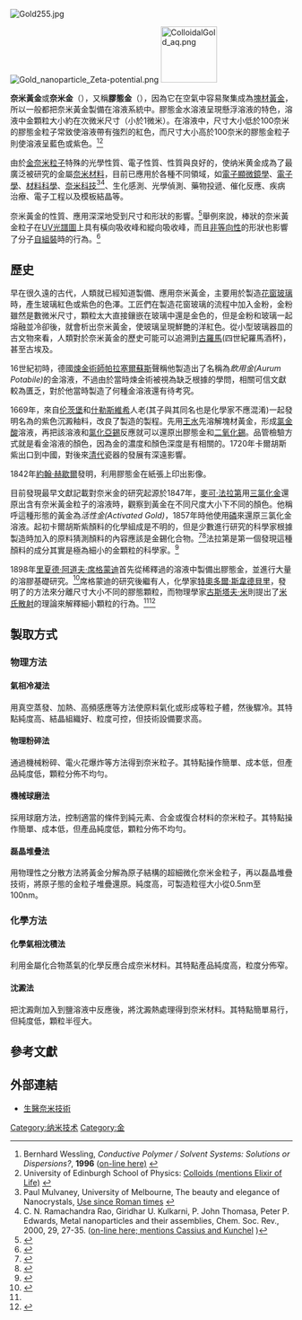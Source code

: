 {{noteTA
|T=zh-hans:纳米黄金;zh-tw:奈米黃金;zh-hk:納米黃金;
|G1=U}}
[[File:Gold255.jpg|thumb]]
{{纳米材料}}

[[File:Gold_nanoparticle_Zeta-potential.png|thumb]]
[[Image:ColloidalGold_aq.png|100px]]

'''奈米黃金'''或'''奈米金'''（{{lang-en|nanogold}}），又稱'''膠態金'''（{{lang|en|colloidal gold}}），因為它在空氣中容易聚集成為[[金|塊材黃金]]，所以一般都把奈米黃金製備在溶液系統中。膠態金水溶液呈現懸浮溶液的特色，溶液中金顆粒大小約在次微米尺寸（小於1微米）。在溶液中，尺寸大小低於100奈米的膠態金粒子常致使溶液帶有強烈的紅色，而尺寸大小高於100奈米的膠態金粒子則使溶液呈藍色或紫色。<ref name="ref1">Bernhard Wessling, ''Conductive Polymer / Solvent Systems: Solutions or Dispersions?'', '''1996''' ([http://www.organic-nanometal.de/www2/Research/soludisp/solabstract.html on-line here)] {{Webarchive|url=https://archive.is/20130105221438/http://www.organic-nanometal.de/www2/Research/soludisp/solabstract.html |date=2013-01-05 }}</ref><ref name="ref3">University of Edinburgh School of Physics: [http://www.ph.ed.ac.uk/~hs/Colloids/colloids.html Colloids (mentions Elixir of Life)] {{Wayback|url=http://www.ph.ed.ac.uk/~hs/Colloids/colloids.html |date=20060218223127 }}</ref> 

由於[[金|金]][[奈米粒子|奈米粒子]]特殊的光學性質、電子性質、{{link-en|分子識別|Molecular recognition}}性質與良好的{{link-en|生物相容性|Biocompatibility}}，使纳米黄金成為了最廣泛被研究的金屬[[奈米材料|奈米材料]]，目前已應用於各種不同領域，如[[電子顯微鏡|電子顯微鏡學]]、[[電子學|電子學]]、[[材料科學|材料科學]]、[[奈米科技|奈米科技]]<ref name="ref4">Paul Mulvaney, University of Melbourne, The beauty and elegance of Nanocrystals, [http://uninews.unimelb.edu.au/articleid_791.html Use since Roman times] {{Wayback|url=http://uninews.unimelb.edu.au/articleid_791.html |date=20041028230241 }}</ref><ref name="ref5">C. N. Ramachandra Rao, Giridhar U. Kulkarni, P. John Thomasa, Peter P. Edwards, Metal nanoparticles and their assemblies, Chem. Soc. Rev., 2000, 29, 27-35. ([http://pubs.rsc.org/ej/CS/2000/a904518j.pdf on-line here; mentions Cassius and Kunchel] {{Wayback|url=http://pubs.rsc.org/ej/CS/2000/a904518j.pdf |date=20090316221856 }})</ref>、生化感測、光學偵測、藥物投遞、催化反應、疾病治療、電子工程以及模板結晶等。

奈米黃金的性質、應用深深地受到尺寸和形狀的影響。<ref>{{cite journal|author=S.Zeng ''et al.''|title=A review on functionalized gold nanoparticles for biosensing applications |journal=Plasmonics |volume=6|year=2011|pages= 491–506|doi=10.1007/s11468-011-9228-1|issue=3}}</ref>舉例來說，棒狀的奈米黃金粒子在[[紫外－可見分光光度法|UV光譜圖]]上具有橫向吸收峰和縱向吸收峰，而且[[各向異性|非等向性]]的形狀也影響了分子[[自組裝|自組裝]]時的行為。<ref name="ReferenceA">{{cite journal  | journal =Material Science and Engineering Reports  | year = 2009 | volume = 65 | issue = 1–3 | pages = 1–38 | title = Colloidal dispersion of gold nanorods: Historical background, optical properties, seed-mediated synthesis, shape separation and self-assembly | doi = 10.1016/j.mser.2009.02.002  | last1 =Sharma  | first1 =Vivek  | last2 =Park  | first2 =Kyoungweon  | last3 =Srinivasarao  | first3 =Mohan }}</ref>

== 歷史 ==
早在很久遠的古代，人類就已經知道製備、應用奈米黃金，主要用於製造[[花窗玻璃|花窗玻璃]]時，產生玻璃紅色或紫色的色澤。工匠們在製造花窗玻璃的流程中加入金粉，金粉雖然是數微米尺寸，顆粒太大直接鑲嵌在玻璃中還是金色的，但是金粉和玻璃一起熔融並冷卻後，就會析出奈米黃金，使玻璃呈現鮮艷的洋紅色。從小型玻璃器皿的古文物來看，人類對於奈米黃金的歷史可能可以追溯到[[古羅馬|古羅馬]](四世紀羅馬酒杯)，甚至古埃及。

16世紀初時，德國[[鍊金術|煉金術師]][[帕拉塞爾蘇斯|帕拉塞爾蘇斯]]聲稱他製造出了名稱為''飲用金(Aurum Potabile)''的金溶液{{link-en|長生不老藥|Elixir of life}}，不過由於當時煉金術被視為缺乏根據的學問，相關可信文獻較為匱乏，對於他當時製造了何種金溶液還有待考究。

1669年，來自[[伦茨堡_(德国)|伦茨堡]]{{link-en|約翰·馮·勞芬斯登琨克爾|Johann von Löwenstern-Kunckel}}和[[什勒斯維希|什勒斯維希]]人老{{link-fr|安德列亞斯·卡爾胡斯|Andreas Cassius (1605-1673)}}(其子與其同名也是化學家不應混淆)一起發明名為{{link-en|卡爾胡斯紫|Purple of Cassius}}的紫色沉澱釉料，改良了製造{{link-en|蔓越莓玻璃|Cranberry glass}}的製程。先用[[王水|王水]]先溶解塊材黃金，形成[[氯金酸|氯金酸]]溶液，再把該溶液和[[氯化亞錫|氯化亞錫]]反應就可以還原出膠態金和[[二氧化錫|二氧化錫]]。品管檢驗方式就是看金溶液的顏色，因為金的濃度和顏色深度是有相關的。1720年卡爾胡斯紫出口到中國，對後來[[清朝|清代]]瓷器的發展有深遠影響。

1842年[[約翰·赫歇爾|約翰·赫歇爾]]發明{{link-en|金印術|Chrysotype}}，利用膠態金在紙張上印出影像。

目前發現最早文獻記載對奈米金的研究起源於1847年，[[迈克尔·法拉第|麥可‧法拉第]]用[[三氯化金|三氯化金]]還原出含有奈米黃金粒子的溶液時，觀察到黃金在不同尺度大小下不同的顏色。他稱呼這種形態的黃金為''活性金(Activated Gold)''，1857年時他使用[[磷|磷]]來還原三氯化金溶液。起初卡爾胡斯紫顏料的化學組成是不明的，但是少數進行研究的科學家根據製造時加入的原料猜測顏料的內容應該是金錫化合物。<ref>{{cite journal  | journal =Annalen der Physik  | year = 1832 | volume = 101 | issue = 8 | pages = 629–630
 | title = Ueber den Cassius'schen Goldpurpur  | first  = | last = Gay-Lussac | doi = 10.1002/andp.18321010809|bibcode = 1832AnP...101..629G }}</ref><ref>{{cite journal | journal = Annalen der Physik | volume = 98 | issue = 6 | pages = 306–308  | title = Ueber den Cassius' schen Goldpurpur
 | first  = J. J. | last = Berzelius | doi = 10.1002/andp.18310980613 | year = 1831|bibcode = 1831AnP....98..306B }}</ref>法拉第是第一個發現這種顏料的成分其實是極為細小的金顆粒的科學家。<ref>{{cite journal | title = Experimental Relations of Gold (and Other Metals) to Light, | first  = M. | last =Faraday | journal = Philos. Trans. R. Soc. London | year = 1857 | volume = 147 | pages =  145 | doi = 10.1098/rstl.1857.0011}}</ref>

1898年[[里夏德·阿道夫·席格蒙迪|里夏德·阿道夫·席格蒙迪]]首先從稀釋過的溶液中製備出膠態金，並進行大量的溶膠基礎研究。<ref>{{cite web | url = http://nobelprize.org/nobel_prizes/chemistry/laureates/1925/zsigmondy-lecture.pdf | first = Richard | last = Zsigmondy | title = Properties of colloids | publisher = Nobel Foundation | date = December 11, 1926 | accessdate = 2009-01-23 | archive-date = 2014-11-26 | archive-url = https://web.archive.org/web/20141126102208/http://www.nobelprize.org/nobel_prizes/chemistry/laureates/1925/zsigmondy-lecture.pdf | dead-url = no }}</ref>席格蒙迪的研究後繼有人，化學家[[特奧多爾·斯韋德貝里|特奧多爾·斯韋德貝里]]，發明了{{link-en|差速離心|Differential centrifugation}}的方法來分離尺寸大小不同的膠態顆粒，而物理學家[[古斯塔夫·米|古斯塔夫·米]]則提出了[[米氏散射|米氏散射]]的理論來解釋細小顆粒的行為。<ref name="ReferenceA"/><ref>{{cite journal|author=S.Zeng ''et al.''|title=Size dependence of Au NP-enhanced surface plasmon resonance based on differential phase measurement |journal=Sensors and Actuators B: Chemical |year=2012 |volume=176 |pages=1128–1133 |doi=10.1016/j.snb.2012.09.073}}</ref>


== 製取方式 ==
=== 物理方法 ===
==== 氣相冷凝法 ====
用真空蒸發、加熱、高頻感應等方法使原料氣化或形成等粒子體，然後驟冷。其特點純度高、結晶組織好、粒度可控，但技術設備要求高。

==== 物理粉碎法 ====
通過機械粉碎、電火花爆炸等方法得到奈米粒子。其特點操作簡單、成本低，但產品純度低，顆粒分佈不均勻。

==== 機械球磨法 ====
採用球磨方法，控制適當的條件到純元素、合金或復合材料的奈米粒子。其特點操作簡單、成本低，但產品純度低，顆粒分佈不均勻。

==== 磊晶堆疊法 ====
用物理性之分散方法將黃金分解為原子結構的超細微化奈米金粒子，再以磊晶堆疊技術，將原子態的金粒子堆疊還原。純度高，可製造粒徑大小從0.5nm至100nm。

=== 化學方法 ===
==== 化學氣相沈積法 ====
利用金屬化合物蒸氣的化學反應合成奈米材料。其特點產品純度高，粒度分佈窄。

==== 沈澱法 ====
把沈澱劑加入到鹽溶液中反應後，將沈澱熱處理得到奈米材料。其特點簡單易行，但純度低，顆粒半徑大。

== 參考文獻 ==
{{reflist|1}}

== 外部連結 ==
*  [http://abep.sinica.edu.tw/download/download/lecture/bionano.pdf 生醫奈米技術] {{Wayback|url=http://abep.sinica.edu.tw/download/download/lecture/bionano.pdf |date=20180820113000 }}

[[Category:纳米技术|Category:纳米技术]]
[[Category:金|Category:金]]